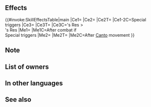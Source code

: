 {{Special
|tagid=SID_鎮魂の願い
|intID=4388
|exclusive=1
|canUseWeapon={{WeaponList|exclude=Staff}}
|canUseMove={{MoveList|All}}
|cost=500
|cooldown=2
|effect=When Special triggers, boosts damage by 40% of unit's Res and neutralizes "reduces damage by X%" effects from foe's non-Special skills.<br><br>If unit's Res > foe's Res, reduces damage from attacks during combat and from area-of-effect Specials (excluding Røkkr area-of-effect Specials) by percentage = 4 - current Special cooldown count value, × difference between stats (max difference between stats: 10).<br><br>If unit triggers Special during the current turn, enables【Canto (２)】.<br><br>When Canto triggers, enables unit to use 【Sing/Dance】(can be triggered by any Canto effect other than the Canto effect from this Special; once per turn; if similar effects are active, this effect does not trigger; this effect is not treated as an Assist skill, nor is it treated as a Sing or Dance skill).<br><br>【Canto (２)】<br>After an attack, Assist skill, or structure destruction, unit can move ２ space(s).<br>(Once per turn. Only highest value applied. Does not stack.)<br><br>【Sing/Dance】<br>Range = 1. Grants another action to target ally.
|required=Glacies
|properties=random_owner,offensive_special
}}
==Effects==
{{#invoke:SkillEffectsTable|main
|Ce1={{Eft|Damage Boost|40% of {{Tgt|Unit}}'s Res}}
|Ce2={{Eft|Neutralize Damage Reduction}}
|Ce2T={{Tgt|Foe}}
|Ce1-2C=Special triggers
|Ce3={{Eft|Damage Reduction|(4 - {{Tgt|Unit}}'s current CD)<br>x ({{Tgt|Unit}}'s Res - {{Tgt|Foe)}}'s Res)<br>from attacks & Non-Røkkr [[AoE Specials]]|max=40%}}
|Ce3T={{Tgt|Unit}}
|Ce3C={{Tgt|Unit}}'s Res ><br>{{Tgt|Foe}}'s Res
|Me1={{Eft|Canto|2}}
|Me1C=After combat if<br>Special triggers
|Me2={{Eft|Sing/Dance}}
|Me2T={{Tgt|Target Ally}}
|Me2C=After [[Canto]] movement
}}

==Note==
{{DamageBoost}}
{{DamageReductionNeutralization}}
{{DamagePercentageReduction}}
{{AoEDamageReduction}}
{{Canto|2}}

==List of owners==
{{Skill Hero List}}
==In other languages==
{{OtherLanguages
|japanese=
|german=
|spanishEU=
|spanishLA=
|french=
|italian=
|chineseTW=
|portuguese=
}}
==See also==
{{See also skills|cond=(SCategory='special' AND Description LIKE '%reduce%damage by X%' OR Description LIKE '%when canto triggers, enables unit to use%' OR Description LIKE '%reduces damage from%-% current Special cooldown count value%') AND Exclusive='1'}}
{{Specials Navbox}}